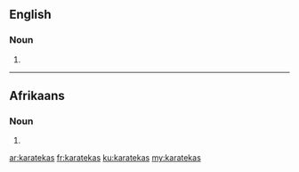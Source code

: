 ==English==

===Noun===
{{head|en}}

# {{plural of|karateka}}

----

==Afrikaans==

===Noun===
{{head|af}}

# {{plural of|karateka|lang=af}}

[[ar:karatekas]]
[[fr:karatekas]]
[[ku:karatekas]]
[[my:karatekas]]